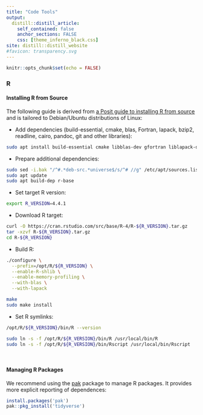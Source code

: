 ```yaml
---
title: "Code Tools"
output:
  distill::distill_article:
    self_contained: false
    anchor_sections: FALSE
    css: [theme_inferno_black.css]
site: distill::distill_website
#favicon: transparency.svg
---
```


```r

knitr::opts_chunk$set(echo = FALSE)

```
  
### R        
  
#### Installing R from Source    
  
The following guide is derived from [a Posit guide to installing R from source](https://docs.posit.co/resources/install-r-source.html) and is tailored to Debian/Ubuntu distributions of Linux: 

- Add dependencies (build-essential, cmake, blas, Fortran, lapack, bzip2, readline, cairo, pandoc, git and other libraries):  

```bash
sudo apt install build-essential cmake libblas-dev gfortran liblapack-dev bzip2 libbz2-dev libreadline-dev libcairo-dev pandoc git libgit2-dev
```

- Prepare additional dependencies:  

```bash
sudo sed -i.bak "/^#.*deb-src.*universe$/s/^# //g" /etc/apt/sources.list
sudo apt update
sudo apt build-dep r-base
```

- Set target R version:  

```bash
export R_VERSION=4.4.1
```

- Download R target: 

```bash
curl -O https://cran.rstudio.com/src/base/R-4/R-${R_VERSION}.tar.gz
tar -xzvf R-${R_VERSION}.tar.gz
cd R-${R_VERSION}
```

- Build R: 

```bash
./configure \
  --prefix=/opt/R/${R_VERSION} \
  --enable-R-shlib \
  --enable-memory-profiling \
  --with-blas \
  --with-lapack

make
sudo make install
```

- Set R symlinks: 

```bash
/opt/R/${R_VERSION}/bin/R --version

sudo ln -s -f /opt/R/${R_VERSION}/bin/R /usr/local/bin/R
sudo ln -s -f /opt/R/${R_VERSION}/bin/Rscript /usr/local/bin/Rscript
```

<br>

#### Managing R Packages      

We recommend using the [pak](https://pak.r-lib.org/) package to manage R packages. It provides more explicit reporting of dependences:  

```R
install.packages('pak')
pak::pkg_install('tidyverse')
```



<br>

<br>

<br>

 
